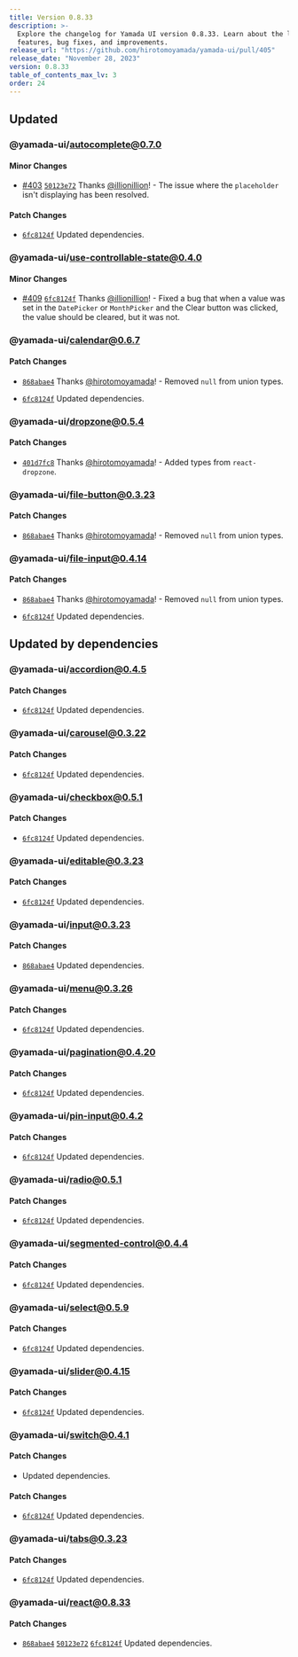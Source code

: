 ```yaml
---
title: Version 0.8.33
description: >-
  Explore the changelog for Yamada UI version 0.8.33. Learn about the latest
  features, bug fixes, and improvements.
release_url: "https://github.com/hirotomoyamada/yamada-ui/pull/405"
release_date: "November 28, 2023"
version: 0.8.33
table_of_contents_max_lv: 3
order: 24
---
```


## Updated

### @yamada-ui/autocomplete@0.7.0

#### Minor Changes

- [#403](https://github.com/hirotomoyamada/yamada-ui/pull/403) [`50123e72`](https://github.com/hirotomoyamada/yamada-ui/commit/50123e7274a2c90b3f5f56c380123892883125c7) Thanks [@illionillion](https://github.com/illionillion)! - The issue where the `placeholder` isn't displaying has been resolved.

#### Patch Changes

- [`6fc8124f`](https://github.com/hirotomoyamada/yamada-ui/commit/6fc8124f778d5a8863fa549630c90c4851de850e) Updated dependencies.

### @yamada-ui/use-controllable-state@0.4.0

#### Minor Changes

- [#409](https://github.com/hirotomoyamada/yamada-ui/pull/409) [`6fc8124f`](https://github.com/hirotomoyamada/yamada-ui/commit/6fc8124f778d5a8863fa549630c90c4851de850e) Thanks [@illionillion](https://github.com/illionillion)! - Fixed a bug that when a value was set in the `DatePicker` or `MonthPicker` and the Clear button was clicked, the value should be cleared, but it was not.

### @yamada-ui/calendar@0.6.7

#### Patch Changes

- [`868abae4`](https://github.com/hirotomoyamada/yamada-ui/commit/868abae4647429b71f5600c317e6971d47159c96) Thanks [@hirotomoyamada](https://github.com/hirotomoyamada)! - Removed `null` from union types.

- [`6fc8124f`](https://github.com/hirotomoyamada/yamada-ui/commit/6fc8124f778d5a8863fa549630c90c4851de850e) Updated dependencies.

### @yamada-ui/dropzone@0.5.4

#### Patch Changes

- [`401d7fc8`](https://github.com/hirotomoyamada/yamada-ui/commit/401d7fc8d31a8000a14d92de6801097d66a64fd9) Thanks [@hirotomoyamada](https://github.com/hirotomoyamada)! - Added types from `react-dropzone`.

### @yamada-ui/file-button@0.3.23

#### Patch Changes

- [`868abae4`](https://github.com/hirotomoyamada/yamada-ui/commit/868abae4647429b71f5600c317e6971d47159c96) Thanks [@hirotomoyamada](https://github.com/hirotomoyamada)! - Removed `null` from union types.

### @yamada-ui/file-input@0.4.14

#### Patch Changes

- [`868abae4`](https://github.com/hirotomoyamada/yamada-ui/commit/868abae4647429b71f5600c317e6971d47159c96) Thanks [@hirotomoyamada](https://github.com/hirotomoyamada)! - Removed `null` from union types.

- [`6fc8124f`](https://github.com/hirotomoyamada/yamada-ui/commit/6fc8124f778d5a8863fa549630c90c4851de850e) Updated dependencies.

## Updated by dependencies

### @yamada-ui/accordion@0.4.5

#### Patch Changes

- [`6fc8124f`](https://github.com/hirotomoyamada/yamada-ui/commit/6fc8124f778d5a8863fa549630c90c4851de850e) Updated dependencies.

### @yamada-ui/carousel@0.3.22

#### Patch Changes

- [`6fc8124f`](https://github.com/hirotomoyamada/yamada-ui/commit/6fc8124f778d5a8863fa549630c90c4851de850e) Updated dependencies.

### @yamada-ui/checkbox@0.5.1

#### Patch Changes

- [`6fc8124f`](https://github.com/hirotomoyamada/yamada-ui/commit/6fc8124f778d5a8863fa549630c90c4851de850e) Updated dependencies.

### @yamada-ui/editable@0.3.23

#### Patch Changes

- [`6fc8124f`](https://github.com/hirotomoyamada/yamada-ui/commit/6fc8124f778d5a8863fa549630c90c4851de850e) Updated dependencies.

### @yamada-ui/input@0.3.23

#### Patch Changes

- [`868abae4`](https://github.com/hirotomoyamada/yamada-ui/commit/868abae4647429b71f5600c317e6971d47159c96) Updated dependencies.

### @yamada-ui/menu@0.3.26

#### Patch Changes

- [`6fc8124f`](https://github.com/hirotomoyamada/yamada-ui/commit/6fc8124f778d5a8863fa549630c90c4851de850e) Updated dependencies.

### @yamada-ui/pagination@0.4.20

#### Patch Changes

- [`6fc8124f`](https://github.com/hirotomoyamada/yamada-ui/commit/6fc8124f778d5a8863fa549630c90c4851de850e) Updated dependencies.

### @yamada-ui/pin-input@0.4.2

#### Patch Changes

- [`6fc8124f`](https://github.com/hirotomoyamada/yamada-ui/commit/6fc8124f778d5a8863fa549630c90c4851de850e) Updated dependencies.

### @yamada-ui/radio@0.5.1

#### Patch Changes

- [`6fc8124f`](https://github.com/hirotomoyamada/yamada-ui/commit/6fc8124f778d5a8863fa549630c90c4851de850e) Updated dependencies.

### @yamada-ui/segmented-control@0.4.4

#### Patch Changes

- [`6fc8124f`](https://github.com/hirotomoyamada/yamada-ui/commit/6fc8124f778d5a8863fa549630c90c4851de850e) Updated dependencies.

### @yamada-ui/select@0.5.9

#### Patch Changes

- [`6fc8124f`](https://github.com/hirotomoyamada/yamada-ui/commit/6fc8124f778d5a8863fa549630c90c4851de850e) Updated dependencies.

### @yamada-ui/slider@0.4.15

#### Patch Changes

- [`6fc8124f`](https://github.com/hirotomoyamada/yamada-ui/commit/6fc8124f778d5a8863fa549630c90c4851de850e) Updated dependencies.

### @yamada-ui/switch@0.4.1

#### Patch Changes

- Updated dependencies.

#### Patch Changes

- [`6fc8124f`](https://github.com/hirotomoyamada/yamada-ui/commit/6fc8124f778d5a8863fa549630c90c4851de850e) Updated dependencies.

### @yamada-ui/tabs@0.3.23

#### Patch Changes

- [`6fc8124f`](https://github.com/hirotomoyamada/yamada-ui/commit/6fc8124f778d5a8863fa549630c90c4851de850e) Updated dependencies.

### @yamada-ui/react@0.8.33

#### Patch Changes

- [`868abae4`](https://github.com/hirotomoyamada/yamada-ui/commit/868abae4647429b71f5600c317e6971d47159c96) [`50123e72`](https://github.com/hirotomoyamada/yamada-ui/commit/50123e7274a2c90b3f5f56c380123892883125c7) [`6fc8124f`](https://github.com/hirotomoyamada/yamada-ui/commit/6fc8124f778d5a8863fa549630c90c4851de850e) Updated dependencies.
